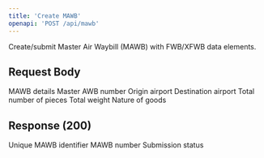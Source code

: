 ```yaml
---
title: 'Create MAWB'
openapi: 'POST /api/mawb'
---
```


Create/submit Master Air Waybill (MAWB) with FWB/XFWB data elements.

## Request Body

<ParamField body="mawbData" type="object" required>
  MAWB details

  <Expandable title="MAWB Data Properties">
    <ParamField body="awbNumber" type="string" required>
      Master AWB number
    </ParamField>
    <ParamField body="origin" type="string" required>
      Origin airport
    </ParamField>
    <ParamField body="destination" type="string" required>
      Destination airport
    </ParamField>
    <ParamField body="totalPieces" type="integer" required>
      Total number of pieces
    </ParamField>
    <ParamField body="totalWeight" type="number" required>
      Total weight
    </ParamField>
    <ParamField body="nature_of_goods" type="string" required>
      Nature of goods
    </ParamField>
  </Expandable>
</ParamField>

## Response (200)

<ParamField status="200" type="object">
  <ParamField name="mawbId" type="string">
    Unique MAWB identifier
  </ParamField>
  <ParamField name="awbNumber" type="string">
    MAWB number
  </ParamField>
  <ParamField name="status" type="string">
    Submission status
  </ParamField>
</ParamField>
